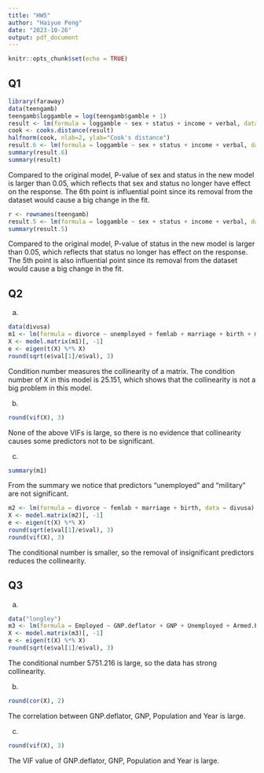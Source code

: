 ```yaml
---
title: "HW5"
author: "Haiyue Peng"
date: "2023-10-26"
output: pdf_document
---
```


```r
knitr::opts_chunk$set(echo = TRUE)
```

## Q1

```r
library(faraway)
data(teengamb)
teengamb$loggamble = log(teengamb$gamble + 1)
result <- lm(formula = loggamble ~ sex + status + income + verbal, data = teengamb)
cook <- cooks.distance(result)
halfnorm(cook, nlab=2, ylab="Cook's distance")
result.6 <- lm(formula = loggamble ~ sex + status + income + verbal, data = teengamb, subset = (cook < max(cook)))
summary(result.6)
summary(result)
```

Compared to the original model, P-value of sex and status in the new model is larger than 0.05, which reflects that sex and status no longer have effect on the response. The 6th point is influential point since its removal from the dataset would cause a big change in the fit. 

```r
r <- rownames(teengamb)
result.5 <- lm(formula = loggamble ~ sex + status + income + verbal, data = teengamb, subset = r[r != "5"])
summary(result.5)
```
Compared to the original model, P-value of status in the new model is larger than 0.05, which reflects that status no longer has effect on the response. The 5th point is also influential point since its removal from the dataset would cause a big change in the fit. 

## Q2

(a) 

```r
data(divusa)
m1 <- lm(formula = divorce ~ unemployed + femlab + marriage + birth + military, data = divusa)
X <- model.matrix(m1)[, -1]
e <- eigen(t(X) %*% X)
round(sqrt(e$val[1]/e$val), 3)
```

Condition number measures the collinearity of a matrix.
The condition number of X in this model is 25.151, which shows that the collinearity is not a big problem in this model. 

(b)
```r
round(vif(X), 3)
```

None of the above VIFs is large, so there is no evidence that collinearity causes some predictors not to be significant. 

(c)
```r
summary(m1)
```
From the summary we notice that predictors "unemployed" and "military" are not significant. 

```r
m2 <- lm(formula = divorce ~ femlab + marriage + birth, data = divusa)
X <- model.matrix(m2)[, -1]
e <- eigen(t(X) %*% X)
round(sqrt(e$val[1]/e$val), 3)
round(vif(X), 3)
```

The conditional number is smaller, so the removal of insignificant predictors reduces the collinearity. 

## Q3

(a)
```r
data("longley")
m3 <- lm(formula = Employed ~ GNP.deflator + GNP + Unemployed + Armed.Forces + Population + Year, data = longley)
X <- model.matrix(m3)[, -1]
e <- eigen(t(X) %*% X)
round(sqrt(e$val[1]/e$val), 3)
```
The conditional number 5751.216 is large, so the data has strong collinearity. 

(b)
```r
round(cor(X), 2)
```
The correlation between GNP.deflator, GNP, Population and Year is large. 

(c)
```r
round(vif(X), 3)
```
The VIF value of GNP.deflator, GNP, Population and Year is large. 